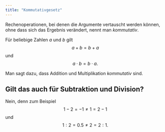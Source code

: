 ```yaml
---
title: "Kommutativgesetz"
---
```


Rechenoperationen, bei denen die Argumente vertauscht werden können, ohne dass sich das Ergebnis verändert, nennt man *kommutativ*. 

Für beliebige Zahlen $a$ und $b$ gilt $$a + b = b + a$$ und $$a \cdot b = b \cdot a.$$

Man sagt dazu, dass Addition und Multiplikation *kommutativ* sind. 

::: {.callout-caution collapse="true"}
## Gilt das auch für Subtraktion und Division?

Nein, denn zum Beispiel $$1-2 = -1 \neq 1 = 2-1$$ und $$1:2 = 0.5 \neq 2 = 2:1.$$
:::
